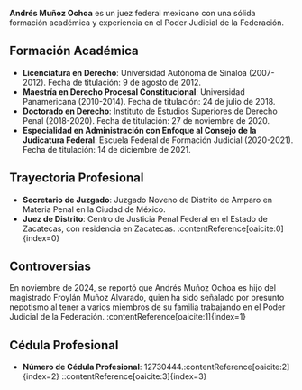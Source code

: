 **Andrés Muñoz Ochoa** es un juez federal mexicano con una sólida formación académica y experiencia en el Poder Judicial de la Federación.

## Formación Académica

- **Licenciatura en Derecho**: Universidad Autónoma de Sinaloa (2007-2012). Fecha de titulación: 9 de agosto de 2012.
- **Maestría en Derecho Procesal Constitucional**: Universidad Panamericana (2010-2014). Fecha de titulación: 24 de julio de 2018.
- **Doctorado en Derecho**: Instituto de Estudios Superiores de Derecho Penal (2018-2020). Fecha de titulación: 27 de noviembre de 2020.
- **Especialidad en Administración con Enfoque al Consejo de la Judicatura Federal**: Escuela Federal de Formación Judicial (2020-2021). Fecha de titulación: 14 de diciembre de 2021.

## Trayectoria Profesional

- **Secretario de Juzgado**: Juzgado Noveno de Distrito de Amparo en Materia Penal en la Ciudad de México.
- **Juez de Distrito**: Centro de Justicia Penal Federal en el Estado de Zacatecas, con residencia en Zacatecas. :contentReference[oaicite:0]{index=0}

## Controversias

En noviembre de 2024, se reportó que Andrés Muñoz Ochoa es hijo del magistrado Froylán Muñoz Alvarado, quien ha sido señalado por presunto nepotismo al tener a varios miembros de su familia trabajando en el Poder Judicial de la Federación. :contentReference[oaicite:1]{index=1}

## Cédula Profesional

- **Número de Cédula Profesional**: 12730444.&#8203;:contentReference[oaicite:2]{index=2}
::contentReference[oaicite:3]{index=3}